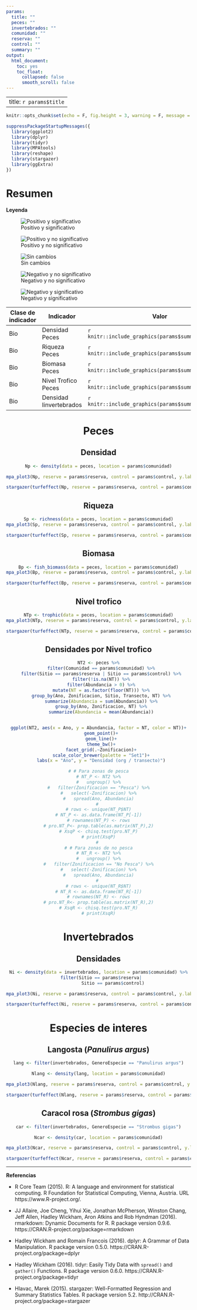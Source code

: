```yaml
---
params:
  title: ""
  peces: ""
  invertebrados: ""
  comunidad: ""
  reserva: ""
  control: ""
  summary: ""
output: 
  html_document: 
    toc: yes
    toc_float:
      collapsed: false
      smooth_scroll: false
---
```


---
title: `r params$title`
---

```r
knitr::opts_chunk$set(echo = F, fig.height = 3, warning = F, message = F)
```

```r

suppressPackageStartupMessages({
  library(ggplot2)
  library(dplyr)
  library(tidyr)
  library(MPAtools)
  library(reshape)
  library(stargazer)
  library(ggExtra)
})

```

# Resumen

**Leyenda**

![Positivo y significativo](green2.jpg)

![Positivo y no significativo](green1.jpg)

![Sin cambios](yellow.jpg)

![Negativo y no significativo](orange.jpg)

![Negativo y significativo](red.jpg)


Clase de indicador | Indicador               | Valor
-------------------|--------------------------|-----------------------------------------------------
Bio                | Densidad Peces          | `r knitr::include_graphics(params$summary$Bio$P$Dp)`
Bio                | Riqueza Peces           | `r knitr::include_graphics(params$summary$Bio$P$Sp)`
Bio                | Biomasa Peces           | `r knitr::include_graphics(params$summary$Bio$P$Bp)`
Bio                | Nivel Trofico Peces     | `r knitr::include_graphics(params$summary$Bio$P$NT)`
Bio                | Densidad Iinvertebrados | `r knitr::include_graphics(params$summary$Bio$I$Di)`

<center>

# Peces

## Densidad

```r

Np <- density(data = peces, location = params$comunidad)

mpa_plot3(Np, reserve = params$reserva, control = params$control, y.lab = "Densidad (org / transecto)")

```

```r

stargazer(turfeffect(Np, reserve = params$reserva, control = params$control), dep.var.labels = "Densidad (org / transecto)", type = "html", dep.var.caption = "", report = "vc*", single.row = T, omit.stat = c("adj.rsq", "n"), digits = 2, df = F, covariate.labels = c("Ano", "**Zona**", "Constante"))

```

## Riqueza

```r

Sp <- richness(data = peces, location = params$comunidad)
mpa_plot3(Sp, reserve = params$reserva, control = params$control, y.lab = "Riqueza (Sp. / transecto)")
```

```r

stargazer(turfeffect(Sp, reserve = params$reserva, control = params$control), dep.var.labels = "Riqueza (Sp. / transecto)", type = "html", dep.var.caption = "", report = "vc*", single.row = T, omit.stat = c("adj.rsq", "n"), digits = 2, df = F, covariate.labels = c("Ano", "**Zona**", "Constante"))

```

## Biomasa

```r

Bp <- fish_biomass(data = peces, location = params$comunidad)
mpa_plot3(Bp, reserve = params$reserva, control = params$control, y.lab = "Biomasa (Kg / transecto)")

```

```r

stargazer(turfeffect(Bp, reserve = params$reserva, control = params$control), dep.var.labels = "Biomasa (Kg / transecto)", type = "html", dep.var.caption = "", report = "vc*", single.row = T, omit.stat = c("adj.rsq", "n"), digits = 2, df = F, covariate.labels = c("Ano", "**Zona**", "Constante"))

```

## Nivel trofico

```r

NTp <- trophic(data = peces, location = params$comunidad)
mpa_plot3(NTp, reserve = params$reserva, control = params$control, y.lab = "Nivel trófico")

```

```r

stargazer(turfeffect(NTp, reserve = params$reserva, control = params$control), dep.var.labels = "Nivel trofico", type = "html", dep.var.caption = "", report = "vc*", single.row = T, omit.stat = c("adj.rsq", "n"), digits = 2, df = F, covariate.labels = c("Ano", "**Zona**", "Constante"))

```

## Densidades por Nivel trofico

```r

NT2 <- peces %>%
  filter(Comunidad == params$comunidad) %>%
  filter(Sitio == params$reserva | Sitio == params$control) %>%
  filter(!is.na(NT)) %>%
  filter(Abundancia > 0) %>%
  mutate(NT = as.factor(floor(NT))) %>%
  group_by(Ano, Zonificacion, Sitio, Transecto, NT) %>%
  summarize(Abundancia = sum(Abundancia)) %>%
  group_by(Ano, Zonificacion, NT) %>%
  summarize(Abundancia = mean(Abundancia))


ggplot(NT2, aes(x = Ano, y = Abundancia, factor = NT, color = NT))+
  geom_point()+
  geom_line()+
  theme_bw()+
  facet_grid(.~Zonificacion)+
  scale_color_brewer(palette = "Set1")+
  labs(x = "Ano", y = "Densidad (org / transecto)")

# # Para zonas de pesca
# NT_P <- NT2 %>%
#   ungroup() %>%
#   filter(Zonificacion == "Pesca") %>%
#   select(-Zonificacion) %>%
#   spread(Ano, Abundancia)
# 
# rows <- unique(NT_P$NT)
# NT_P <- as.data.frame(NT_P[-1])
# rownames(NT_P) <- rows
# pro.NT_P<- prop.table(as.matrix(NT_P),2)
# XsqP <- chisq.test(pro.NT_P)
# print(XsqP)
# 
# # Para zonas de no pesca
# NT_R <- NT2 %>%
#   ungroup() %>%
#   filter(Zonificacion == "No Pesca") %>%
#   select(-Zonificacion) %>%
#   spread(Ano, Abundancia)
# 
# rows <- unique(NT_R$NT)
# NT_R <- as.data.frame(NT_R[-1])
# rownames(NT_R) <- rows
# pro.NT_R<- prop.table(as.matrix(NT_R),2)
# XsqR <- chisq.test(pro.NT_R)
# print(XsqR)

```



# Invertebrados

## Densidades

```r

Ni <- density(data = invertebrados, location = params$comunidad) %>%
  filter(Sitio == params$reserva|
           Sitio == params$control)

mpa_plot3(Ni, reserve = params$reserva, control = params$control, y.lab = "Densidad (org / transecto)")

```

```r

stargazer(turfeffect(Ni, reserve = params$reserva, control = params$control), dep.var.labels = "Densidad (org / transecto)", type = "html", dep.var.caption = "", report = "vc*", single.row = T, omit.stat = c("adj.rsq", "n"), digits = 2, df = F, covariate.labels = c("Ano", "**Zona**", "Constante"))

```


# Especies de interes

## Langosta (*Panulirus argus*)

```r

lang <- filter(invertebrados, GeneroEspecie == "Panulirus argus")

Nlang <- density(lang, location = params$comunidad)

mpa_plot3(Nlang, reserve = params$reserva, control = params$control, y.lab = "Densidad (langostas / transecto)")

```

```r

stargazer(turfeffect(Nlang, reserve = params$reserva, control = params$control), dep.var.labels = "Densidad (org / transecto)", type = "html", dep.var.caption = "", report = "vc*", single.row = T, omit.stat = c("adj.rsq", "n"), digits = 2, df = F, covariate.labels = c("Ano", "**Zona**", "Constante"))

```

## Caracol rosa (*Strombus gigas*)

```r

car <- filter(invertebrados, GeneroEspecie == "Strombus gigas")

Ncar <- density(car, location = params$comunidad)

mpa_plot3(Ncar, reserve = params$reserva, control = params$control, y.lab = "Densidad (caracoles / transecto)")

```

```r

stargazer(turfeffect(Ncar, reserve = params$reserva, control = params$control), dep.var.labels = "Densidad (org / transecto)", type = "html", dep.var.caption = "", report = "vc*", single.row = T, omit.stat = c("adj.rsq", "n"), digits = 2, df = F, covariate.labels = c("Ano", "**Zona**", "Constante"))

```

</center>


_______

**Referencias**

- R Core Team (2015). R: A language and environment for statistical computing. R Foundation for Statistical Computing, Vienna, Austria. URL https://www.R-project.org/.

- JJ Allaire, Joe Cheng, Yihui Xie, Jonathan McPherson, Winston Chang, Jeff Allen, Hadley Wickham, Aron Atkins and Rob Hyndman (2016). rmarkdown: Dynamic Documents for R. R package version 0.9.6. https://CRAN.R-project.org/package=rmarkdown

- Hadley Wickham and Romain Francois (2016). dplyr: A Grammar of Data Manipulation. R package version 0.5.0. https://CRAN.R-project.org/package=dplyr

- Hadley Wickham (2016). tidyr: Easily Tidy Data with `spread()` and `gather()` Functions. R package version 0.6.0. https://CRAN.R-project.org/package=tidyr

- Hlavac, Marek (2015). stargazer: Well-Formatted Regression and Summary Statistics Tables. R package version 5.2. http://CRAN.R-project.org/package=stargazer
